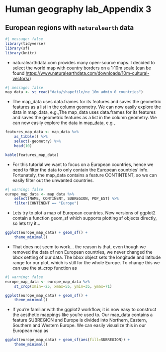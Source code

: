 # Human geography lab_Appendix 3

## European regions with `naturalearth` data

```r
#| message: false
library(tidyverse)
library(sf)
library(knitr)
```

-   naturalearthdata.com provides many open-source maps. I decided to select the world map with country borders on a 1:10m scale (can be found <https://www.naturalearthdata.com/downloads/10m-cultural-vectors/>)

```r
#| message: false
map_data <- st_read("data/shapefile/ne_10m_admin_0_countries")
```

-   The map_data uses data.frames for its features and saves the geometric features as a list in the column geometry. We can now easily explore the data in map_data, e.g.,The map_data uses data.frames for its features and saves the geometric features as a list in the column geometry. We can now easily explore the data in map_data, e.g.,

```r
features_map_data <- map_data %>%
    as_tibble() %>%
    select(-geometry) %>%
    head(10)

kable(features_map_data)
```

-   For this tutorial we want to focus on a European countries, hence we need to filter the data to only contain the European countries’ info. Fortunately, the map_data contains a feature CONTINTENT, so we can easily filter out the unwanted countries.

```r
#| warning: false
europe_map_data <- map_data %>%
    select(NAME, CONTINENT, SUBREGION, POP_EST) %>%
    filter(CONTINENT == "Europe")
```

-   Lets try to plot a map of European countries. New versions of ggplot2 contain a function geom_sf which supports plotting sf objects directly, so lets try it…

```r
ggplot(europe_map_data) + geom_sf() +
    theme_minimal()
```

-   That does not seem to work… the reason is that, even though we removed the data of non European countries, we never changed the bbox setting of our data. The bbox object sets the longitude and latitude range for our plot, which is still for the whole Europe. To change this we can use the st_crop function as

```r
#| warning: false
europe_map_data <- europe_map_data %>%
    st_crop(xmin=-25, xmax=55, ymin=35, ymax=71)
```

```r
ggplot(europe_map_data) + geom_sf() +
    theme_minimal()
```

-   If you’re familiar with the ggplot2 workflow, it is now easy to construct the aesthetic mappings like you’re used to. Our map_data contains a feature SUBREGION and Europe is divided into Northern, Eastern, Southern and Western Europe. We can easily visualize this in our European map as

```r
ggplot(europe_map_data) + geom_sf(aes(fill=SUBREGION)) +
    theme_minimal()
```
